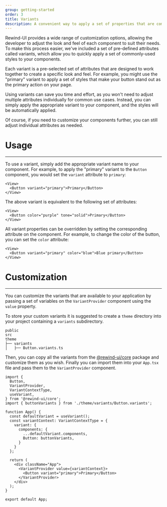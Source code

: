 ```yaml
---
group: getting-started
order: 3
title: Variants
description: A convenient way to apply a set of properties that are commonly used together
---
```

Rewind-UI provides a wide range of customization options, allowing the developer to adjust the look and feel of each component to suit their needs. To make this process easier, we've included a set of pre-defined attributes called variants, which allow you to quickly apply a set of commonly-used styles to your components.

Each variant is a pre-selected set of attributes that are designed to work together to create a specific look and feel. For example, you might use the "primary" variant to apply a set of styles that make your button stand out as the primary action on your page.

Using variants can save you time and effort, as you won't need to adjust multiple attributes individually for common use cases. Instead, you can simply apply the appropriate variant to your component, and the styles will be automatically applied.

Of course, if you need to customize your components further, you can still adjust individual attributes as needed.

# Usage
---
To use a variant, simply add the appropriate variant name to your component. For example, to apply the "primary" variant to the `Button` component, you would set the `variant` attribute to `primary`:

```tsx
<View>
  <Button variant="primary">Primary</Button>
</View>
```

The above variant is equivalent to the following set of attributes:

```tsx
<View>
  <Button color="purple" tone="solid">Primary</Button>
</View>
```

All variant properties can be overridden by setting the corresponding attribute on the component. For example, to change the color of the button, you can set the `color` attribute:

```tsx
<View>
  <Button variant="primary" color="blue">Blue primary</Button>
</View>
```

# Customization
---
You can customize the variants that are available to your application by passing a set of variables on the `VariantProvider` component using the `value` property.

To store your custom variants it is suggested to create a `theme` directory into your project containing a `variants` subdirectory.

```
public
src
theme
├── variants
│   ├── Button.variants.ts
```

Then, you can copy all the variants from the [@rewind-ui/core](https://github.com/rewindui/rewindui/tree/main/packages/core/src/theme/variants) package and customize them as you wish. Finally you can import them into your `App.tsx` file and pass them to the `VariantProvider` component.

```tsx
import {
  Button,
  VariantProvider,
  VariantContextType,
  useVariant,
} from '@rewind-ui/core';
import { buttonVariants } from './theme/variants/Button.variants';

function App() {
  const defaultVariant = useVariant();
  const variantContext: VariantContextType = {
    variant: {
      components: {
        ...defaultVariant.components,
        Button: buttonVariants,
      }
    }
  };

  return (
    <div className="App">
      <VariantProvider value={variantContext}>
        <Button variant="primary">Primary</Button>
      </VariantProvider>
    </div>
  );
}

export default App;
```
